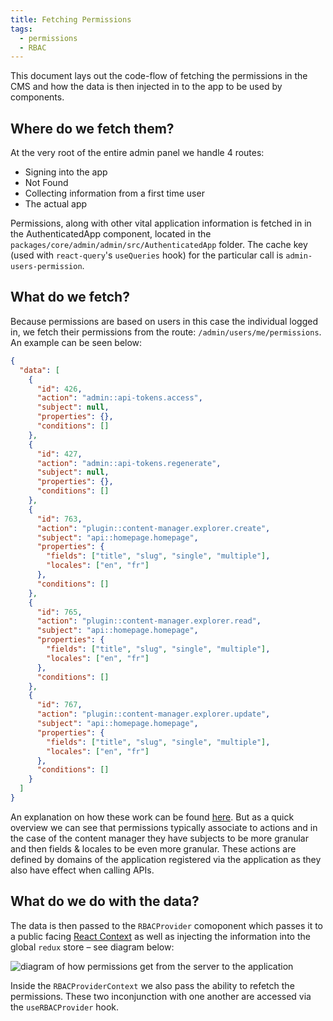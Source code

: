```yaml
---
title: Fetching Permissions
tags:
  - permissions
  - RBAC
---
```


This document lays out the code-flow of fetching the permissions in the CMS and how the data is then injected in to the app
to be used by components.

## Where do we fetch them?

At the very root of the entire admin panel we handle 4 routes:

- Signing into the app
- Not Found
- Collecting information from a first time user
- The actual app

Permissions, along with other vital application information is fetched in in the AuthenticatedApp component, located
in the `packages/core/admin/admin/src/AuthenticatedApp` folder. The cache key (used with `react-query`'s `useQueries` hook)
for the particular call is `admin-users-permission`.

## What do we fetch?

Because permissions are based on users in this case the individual logged in, we fetch their permissions from the route:
`/admin/users/me/permissions`. An example can be seen below:

```json
{
  "data": [
    {
      "id": 426,
      "action": "admin::api-tokens.access",
      "subject": null,
      "properties": {},
      "conditions": []
    },
    {
      "id": 427,
      "action": "admin::api-tokens.regenerate",
      "subject": null,
      "properties": {},
      "conditions": []
    },
    {
      "id": 763,
      "action": "plugin::content-manager.explorer.create",
      "subject": "api::homepage.homepage",
      "properties": {
        "fields": ["title", "slug", "single", "multiple"],
        "locales": ["en", "fr"]
      },
      "conditions": []
    },
    {
      "id": 765,
      "action": "plugin::content-manager.explorer.read",
      "subject": "api::homepage.homepage",
      "properties": {
        "fields": ["title", "slug", "single", "multiple"],
        "locales": ["en", "fr"]
      },
      "conditions": []
    },
    {
      "id": 767,
      "action": "plugin::content-manager.explorer.update",
      "subject": "api::homepage.homepage",
      "properties": {
        "fields": ["title", "slug", "single", "multiple"],
        "locales": ["en", "fr"]
      },
      "conditions": []
    }
  ]
}
```

An explanation on how these work can be found [here](/core/permissions/how-they-work). But as a quick overview we can see that permissions
typically associate to actions and in the case of the content manager they have subjects to be more granular and then fields & locales to
be even more granular. These actions are defined by domains of the application registered via the application as they also have effect
when calling APIs.

## What do we do with the data?

The data is then passed to the `RBACProvider` comoponent which passes it to a public facing [React Context](https://beta.reactjs.org/learn/passing-data-deeply-with-context)
as well as injecting the information into the global `redux` store – see diagram below:

<img
  src="/img/permissions/permissions-into-app.png"
  alt="diagram of how permissions get from the server to the application"
/>

Inside the `RBACProviderContext` we also pass the ability to refetch the permissions. These two inconjunction with one another are accessed
via the `useRBACProvider` hook.
